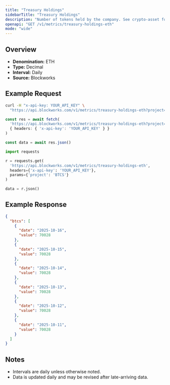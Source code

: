 ```yaml
---
title: "Treasury Holdings"
sidebarTitle: "Treasury Holdings"
description: "Number of tokens held by the company. See crypto-asset for asset indicator"
openapi: "GET /v1/metrics/treasury-holdings-eth"
mode: "wide"
---
```


## Overview

- **Denomination:** ETH
- **Type:** Decimal
- **Interval:** Daily
- **Source:** Blockworks

## Example Request

<CodeGroup>

```bash cURL
curl -H "x-api-key: YOUR_API_KEY" \
  "https://api.blockworks.com/v1/metrics/treasury-holdings-eth?project=BTCS"
```

```typescript TypeScript
const res = await fetch(
  'https://api.blockworks.com/v1/metrics/treasury-holdings-eth?project=BTCS',
  { headers: { 'x-api-key': 'YOUR_API_KEY' } }
)

const data = await res.json()
```

```python Python
import requests

r = requests.get(
  'https://api.blockworks.com/v1/metrics/treasury-holdings-eth',
  headers={'x-api-key': 'YOUR_API_KEY'},
  params={'project': 'BTCS'}
)

data = r.json()
```

</CodeGroup>

## Example Response

```json
{
  "btcs": [
    {
      "date": "2025-10-16",
      "value": 70028
    },
    {
      "date": "2025-10-15",
      "value": 70028
    },
    {
      "date": "2025-10-14",
      "value": 70028
    },
    {
      "date": "2025-10-13",
      "value": 70028
    },
    {
      "date": "2025-10-12",
      "value": 70028
    },
    {
      "date": "2025-10-11",
      "value": 70028
    }
  ]
}
```

## Notes
- Intervals are daily unless otherwise noted.
- Data is updated daily and may be revised after late-arriving data.